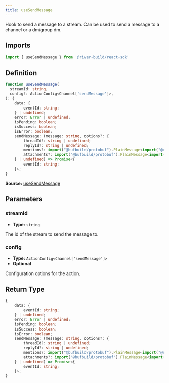 ```yaml
---
title: useSendMessage
---
```

Hook to send a message to a stream. Can be used to send a message to a channel or a dm/group dm.
## Imports

```ts
import { useSendMessage } from '@river-build/react-sdk'
```

## Definition

```ts
function useSendMessage(
  streamId: string,
  config?: ActionConfig<Channel['sendMessage']>,
): {
    data: {
        eventId: string;
    } | undefined;
    error: Error | undefined;
    isPending: boolean;
    isSuccess: boolean;
    isError: boolean;
    sendMessage: (message: string, options?: {
        threadId?: string | undefined;
        replyId?: string | undefined;
        mentions?: import("@bufbuild/protobuf").PlainMessage<import("@river-build/proto").ChannelMessage.Post.Mention>[] | undefined;
        attachments?: import("@bufbuild/protobuf").PlainMessage<import("@river-build/proto").ChannelMessage.Post.Attachment>[] | undefined;
    } | undefined) => Promise<{
        eventId: string;
    }>;
}
```

**Source:** [useSendMessage](https://github.com/river-build/river/blob/main/packages/react-sdk/src/useSendMessage.ts)

## Parameters

### streamId

- **Type:** `string`

The id of the stream to send the message to.

### config

- **Type:** `ActionConfig<Channel['sendMessage']>`
- **Optional**

Configuration options for the action.

## Return Type

```ts
{
    data: {
        eventId: string;
    } | undefined;
    error: Error | undefined;
    isPending: boolean;
    isSuccess: boolean;
    isError: boolean;
    sendMessage: (message: string, options?: {
        threadId?: string | undefined;
        replyId?: string | undefined;
        mentions?: import("@bufbuild/protobuf").PlainMessage<import("@river-build/proto").ChannelMessage.Post.Mention>[] | undefined;
        attachments?: import("@bufbuild/protobuf").PlainMessage<import("@river-build/proto").ChannelMessage.Post.Attachment>[] | undefined;
    } | undefined) => Promise<{
        eventId: string;
    }>;
}
```
